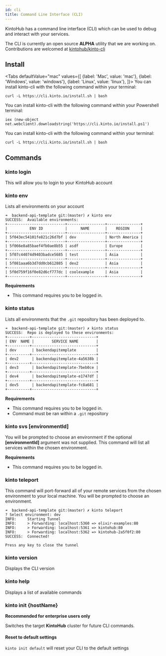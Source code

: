 ```yaml
---
id: cli
title: Command Line Interface (CLI)
---
```



KintoHub has a command line interface (CLI) which can be used to debug and interact with your services.

The CLI is currently an open source **ALPHA** utility that we are working on.
Contributions are welcomed at [kintohub/kinto-cli](https://github.com/kintohub/kinto-cli)

## Install

<Tabs
  defaultValue="mac"
  values={[
    {label: 'Mac', value: 'mac'},
    {label: 'Windows', value: 'windows'},
    {label: 'Linux', value: 'linux'},
  ]}>
  <TabItem value="mac">
    You can install kinto-cli with the following command within your terminal:

    curl -L https://cli.kinto.io/install.sh | bash
  </TabItem>
  <TabItem value="windows">
    You can install kinto-cli with the following command within your Powershell terminal:

    iex (new-object net.webclient).downloadstring('https://cli.kinto.io/install.ps1')
  </TabItem>
  <TabItem value="linux">
    You can install kinto-cli with the following command within your terminal:

    curl -L https://cli.kinto.io/install.sh | bash
  </TabItem>
</Tabs>

## Commands

### kinto login

This will allow you to login to your KintoHub account

### kinto env

Lists all environments on your account

```
➜  backend-api-template git:(master) ✗ kinto env
SUCCESS:  Available environments:
+--------------------------+-----------------+---------------+
|          ENV ID          |      NAME       |    REGION     |
+--------------------------+-----------------+---------------+
| 5f043ec54101fe821c26d7bf | dev             | North America |
+--------------------------+-----------------+---------------+
| 5f066e8a85baef4fb0ae8b55 | asdf            | Europe        |
+--------------------------+-----------------+---------------+
| 5f07c44074d9403badce5685 | test            | Asia          |
+--------------------------+-----------------+---------------+
| 5f081aaa6b3d7dd0cb612885 | dev2            | Asia          |
+--------------------------+-----------------+---------------+
| 5f0d759f16f0e82d6cf777dc | coolexample     | Asia          |
+--------------------------+-----------------+---------------+
```

**Requirements**
* This command requires you to be logged in.


### kinto status

Lists all environments that the `.git` repository has been deployed to.

```
➜  backend-api-template git:(master) ✗ kinto status
SUCCESS:  Repo is deployed to these environments:
+----------+-----------------------------+
| ENV  NAME |        SERVICE NAME        |
+----------+-----------------------------+
| dev       | backendapitemplate         |
+----------+-----------------------------+
| dev2      | backendapitemplate-4a5638b |
+----------+-----------------------------+
| dev3      | backendapitemplate-7beb0ce |
+----------+-----------------------------+
| dev4      | backendapitemplate-e1747df |
+----------+-----------------------------+
| dev5      | backendapitemplate-fc8a681 |
+----------+-----------------------------+
```

**Requirements**
* This command requires you to be logged in.
* Command must be ran within a `.git` repository

### kinto svs [environmentId]

You will be prompted to choose an environment if the optional **[environmentId]** argument was not supplied.
This command will list all services within the chosen environment.

**Requirements**
* This command requires you to be logged in.

### kinto teleport

This command will port-forward all of your remote services from the chosen environment to your local machine.
You will be prompted to choose an environment.

```
➜  backend-api-template git:(master) ✗ kinto teleport
? Select environment: dev
INFO:     Starting Tunnel
INFO:     > Forwarding: localhost:5360 => elixir-examples:80
INFO:     > Forwarding: localhost:5361 => kintohub:80
INFO:     > Forwarding: localhost:5362 => kintohub-2a5f0f2:80
SUCCESS:  Connected!

Press any key to close the tunnel
```

### kinto version

Displays the CLI version

### kinto help

Displays a list of available commands

### kinto init {hostName}

**Recommended for enterprise users only**

Switches the target **KintoHub** cluster for future CLI commands.

#### Reset to default settings
`kinto init default` will reset your CLI to the default settings

